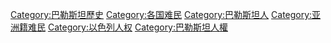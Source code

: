 [[Category:巴勒斯坦歷史|Category:巴勒斯坦歷史]]
[[Category:各国难民|Category:各国难民]]
[[Category:巴勒斯坦人|Category:巴勒斯坦人]]
[[Category:亚洲籍难民|Category:亚洲籍难民]]
[[Category:以色列人权|Category:以色列人权]]
[[Category:巴勒斯坦人權|Category:巴勒斯坦人權]]